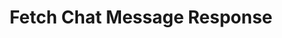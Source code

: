 ---
sidebarTitle: "Fetch Chat Message Response"
title: "Fetch Chat Message Response"
openapi: post /v1/chat/message/response
---